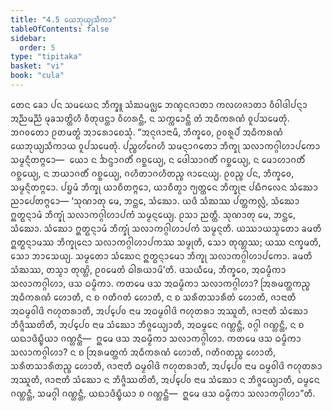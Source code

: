 ```yaml
---
title: "4.5 ᨿᩮᨽᩩᨿ᩠ᨿᩈᩥᨠᩣ"
tableOfContents: false
sidebar:
  order: 5
type: "tipitaka"
basket: "vi"
book: "cula"
---
```



<DynamicBreadcrumb />

<Division number="202" book="cula">

<Paragraph number="849" book="cula">
ᨲᩮᨶ ᨡᩮᩣ ᨸᨶ ᩈᨾᨿᩮᨶ ᨽᩥᨠ᩠ᨡᩪ ᩈᩴᨥᨾᨩ᩠ᨫᩮ ᨽᨱ᩠ᨯᨶᨩᩣᨲᩣ ᨠᩃᩉᨩᩣᨲᩣ ᩅᩥᩅᩤᨴᩤᨸᨶ᩠ᨶᩣ ᩋᨬ᩠ᨬᨾᨬ᩠ᨬᩴ ᨾᩩᨡᩈᨲ᩠ᨲᩦᩉᩥ ᩅᩥᨲᩩᨴᨶ᩠ᨲᩣ ᩅᩥᩉᩁᨶ᩠ᨲᩥ, ᨶ ᩈᨠ᩠ᨠᩮᩣᨶ᩠ᨲᩥ ᨲᩴ ᩋᨵᩥᨠᩁᨱᩴ ᩅᩪᨸᩈᨾᩮᨲᩩᩴ. ᨽᨣᩅᨲᩮᩣ ᩑᨲᨾᨲ᩠ᨳᩴ ᩋᩣᩁᩮᩣᨧᩮᩈᩩᩴ. “ᩋᨶᩩᨩᩣᨶᩣᨾᩥ, ᨽᩥᨠ᩠ᨡᩅᩮ, ᩑᩅᩁᩪᨸᩴ ᩋᨵᩥᨠᩁᨱᩴ ᨿᩮᨽᩩᨿ᩠ᨿᩈᩥᨠᩣᨿ ᩅᩪᨸᩈᨾᩮᨲᩩᩴ. ᨸᨬ᩠ᨧᩉᩘᨣᩮᩉᩥ ᩈᨾᨶ᩠ᨶᩣᨣᨲᩮᩣ ᨽᩥᨠ᩠ᨡᩩ ᩈᩃᩣᨠᨣ᩠ᨣᩤᩉᩣᨸᨠᩮᩣ ᩈᨾ᩠ᨾᨶ᩠ᨶᩥᨲᨻ᩠ᨻᩮᩣ—  ᨿᩮᩣ ᨶ ᨨᨶ᩠ᨴᩣᨣᨲᩥᩴ ᨣᨧ᩠ᨨᩮᨿ᩠ᨿ, ᨶ ᨴᩮᩤᩈᩣᨣᨲᩥᩴ ᨣᨧ᩠ᨨᩮᨿ᩠ᨿ, ᨶ ᨾᩮᩣᩉᩣᨣᨲᩥᩴ ᨣᨧ᩠ᨨᩮᨿ᩠ᨿ, ᨶ ᨽᨿᩣᨣᨲᩥᩴ ᨣᨧ᩠ᨨᩮᨿ᩠ᨿ, ᨣᩉᩥᨲᩣᨣᩉᩥᨲᨬ᩠ᨧ ᨩᩣᨶᩮᨿ᩠ᨿ. ᩑᩅᨬ᩠ᨧ ᨸᨶ, ᨽᩥᨠ᩠ᨡᩅᩮ, ᩈᨾ᩠ᨾᨶ᩠ᨶᩥᨲᨻ᩠ᨻᩮᩣ. ᨸᨮᨾᩴ ᨽᩥᨠ᩠ᨡᩩ ᨿᩣᨧᩥᨲᨻ᩠ᨻᩮᩣ, ᨿᩣᨧᩥᨲ᩠ᩅᩣ ᨻ᩠ᨿᨲ᩠ᨲᩮᨶ ᨽᩥᨠ᩠ᨡᩩᨶᩣ ᨸᨭᩥᨻᩃᩮᨶ ᩈᩴᨥᩮᩣ ᨬᩣᨸᩮᨲᨻ᩠ᨻᩮᩣ—
</Paragraph>

</Division>
<Division number="203" book="cula">

<Paragraph number="850" book="cula">
‘ᩈᩩᨱᩣᨲᩩ ᨾᩮ, ᨽᨶ᩠ᨲᩮ, ᩈᩴᨥᩮᩣ. ᨿᨴᩥ ᩈᩴᨥᩔ ᨸᨲ᩠ᨲᨠᩃᩖᩴ, ᩈᩴᨥᩮᩣ ᩍᨲ᩠ᨳᨶ᩠ᨶᩣᨾᩴ ᨽᩥᨠ᩠ᨡᩩᩴ ᩈᩃᩣᨠᨣ᩠ᨣᩤᩉᩣᨸᨠᩴ ᩈᨾ᩠ᨾᨶ᩠ᨶᩮᨿ᩠ᨿ. ᩑᩈᩣ ᨬᨲ᩠ᨲᩥ.
</Paragraph>

<Paragraph number="851" book="cula">
ᩈᩩᨱᩣᨲᩩ ᨾᩮ, ᨽᨶ᩠ᨲᩮ, ᩈᩴᨥᩮᩣ. ᩈᩴᨥᩮᩣ ᩍᨲ᩠ᨳᨶ᩠ᨶᩣᨾᩴ ᨽᩥᨠ᩠ᨡᩩᩴ ᩈᩃᩣᨠᨣ᩠ᨣᩤᩉᩣᨸᨠᩴ ᩈᨾ᩠ᨾᨶ᩠ᨶᨲᩥ. ᨿᩔᩣᨿᩈ᩠ᨾᨲᩮᩣ ᨡᨾᨲᩥ ᩍᨲ᩠ᨳᨶ᩠ᨶᩣᨾᩔ ᨽᩥᨠ᩠ᨡᩩᨶᩮᩣ ᩈᩃᩣᨠᨣ᩠ᨣᩤᩉᩣᨸᨠᩔ ᩈᨾ᩠ᨾᩩᨲᩥ, ᩈᩮᩣ ᨲᩩᨱ᩠ᩉᩔ; ᨿᩔ ᨶᨠ᩠ᨡᨾᨲᩥ, ᩈᩮᩣ ᨽᩣᩈᩮᨿ᩠ᨿ.
</Paragraph>

<Paragraph number="852" book="cula">
ᩈᨾ᩠ᨾᨲᩮᩣ ᩈᩴᨥᩮᨶ ᩍᨲ᩠ᨳᨶ᩠ᨶᩣᨾᩮᩣ ᨽᩥᨠ᩠ᨡᩩ ᩈᩃᩣᨠᨣ᩠ᨣᩤᩉᩣᨸᨠᩮᩣ. ᨡᨾᨲᩥ ᩈᩴᨥᩔ, ᨲᩈ᩠ᨾᩣ ᨲᩩᨱ᩠ᩉᩦ, ᩑᩅᨾᩮᨲᩴ ᨵᩤᩁᨿᩣᨾᩦ’ᨲᩥ.
</Paragraph>

</Division>
<Division number="204" book="cula">

<Paragraph number="853" book="cula">
ᨴᩈᨿᩥᨾᩮ, ᨽᩥᨠ᩠ᨡᩅᩮ, ᩋᨵᨾ᩠ᨾᩥᨠᩣ ᩈᩃᩣᨠᨣ᩠ᨣᩤᩉᩣ, ᨴᩈ ᨵᨾ᩠ᨾᩥᨠᩣ. ᨠᨲᨾᩮ ᨴᩈ ᩋᨵᨾ᩠ᨾᩥᨠᩣ ᩈᩃᩣᨠᨣ᩠ᨣᩤᩉᩣ? ᩒᩁᨾᨲ᩠ᨲᨠᨬ᩠ᨧ ᩋᨵᩥᨠᩁᨱᩴ ᩉᩮᩣᨲᩥ, ᨶ ᨧ ᨣᨲᩥᨣᨲᩴ ᩉᩮᩣᨲᩥ, ᨶ ᨧ ᩈᩁᩥᨲᩈᩣᩁᩥᨲᩴ ᩉᩮᩣᨲᩥ, ᨩᩣᨶᩣᨲᩥ ᩋᨵᨾ᩠ᨾᩅᩤᨴᩦ ᨻᩉᩩᨲᩁᩣᨲᩥ, ᩋᨸ᩠ᨸᩮᩅ ᨶᩣᨾ ᩋᨵᨾ᩠ᨾᩅᩤᨴᩦ ᨻᩉᩩᨲᩁᩣ ᩋᩔᩪᨲᩥ, ᨩᩣᨶᩣᨲᩥ ᩈᩴᨥᩮᩣ ᨽᩥᨩ᩠ᨩᩥᩔᨲᩦᨲᩥ, ᩋᨸ᩠ᨸᩮᩅ ᨶᩣᨾ ᩈᩴᨥᩮᩣ ᨽᩥᨩ᩠ᨩᩮᨿ᩠ᨿᩣᨲᩥ, ᩋᨵᨾ᩠ᨾᩮᨶ ᨣᨱ᩠ᩉᨶ᩠ᨲᩥ, ᩅᨣ᩠ᨣᩤ ᨣᨱ᩠ᩉᨶ᩠ᨲᩥ, ᨶ ᨧ ᨿᨳᩣᨴᩥᨭ᩠ᨮᩥᨿᩣ ᨣᨱ᩠ᩉᨶ᩠ᨲᩥ—  ᩍᨾᩮ ᨴᩈ ᩋᨵᨾ᩠ᨾᩥᨠᩣ ᩈᩃᩣᨠᨣ᩠ᨣᩤᩉᩣ.
</Paragraph>

<Paragraph number="854" book="cula">
ᨠᨲᨾᩮ ᨴᩈ ᨵᨾ᩠ᨾᩥᨠᩣ ᩈᩃᩣᨠᨣ᩠ᨣᩤᩉᩣ? ᨶ ᨧ ᩒᩁᨾᨲ᩠ᨲᨠᩴ ᩋᨵᩥᨠᩁᨱᩴ ᩉᩮᩣᨲᩥ, ᨣᨲᩥᨣᨲᨬ᩠ᨧ ᩉᩮᩣᨲᩥ, ᩈᩁᩥᨲᩈᩣᩁᩥᨲᨬ᩠ᨧ ᩉᩮᩣᨲᩥ, ᨩᩣᨶᩣᨲᩥ ᨵᨾ᩠ᨾᩅᩤᨴᩦ ᨻᩉᩩᨲᩁᩣᨲᩥ, ᩋᨸ᩠ᨸᩮᩅ ᨶᩣᨾ ᨵᨾ᩠ᨾᩅᩤᨴᩦ ᨻᩉᩩᨲᩁᩣ ᩋᩔᩪᨲᩥ, ᨩᩣᨶᩣᨲᩥ ᩈᩴᨥᩮᩣ ᨶ ᨽᩥᨩ᩠ᨩᩥᩔᨲᩦᨲᩥ, ᩋᨸ᩠ᨸᩮᩅ ᨶᩣᨾ ᩈᩴᨥᩮᩣ ᨶ ᨽᩥᨩ᩠ᨩᩮᨿ᩠ᨿᩣᨲᩥ, ᨵᨾ᩠ᨾᩮᨶ ᨣᨱ᩠ᩉᨶ᩠ᨲᩥ, ᩈᨾᨣ᩠ᨣᩤ ᨣᨱ᩠ᩉᨶ᩠ᨲᩥ, ᨿᨳᩣᨴᩥᨭ᩠ᨮᩥᨿᩣ ᨧ ᨣᨱ᩠ᩉᨶ᩠ᨲᩥ—  ᩍᨾᩮ ᨴᩈ ᨵᨾ᩠ᨾᩥᨠᩣ ᩈᩃᩣᨠᨣ᩠ᨣᩤᩉᩣ”ᨲᩥ.
</Paragraph>
</Division>